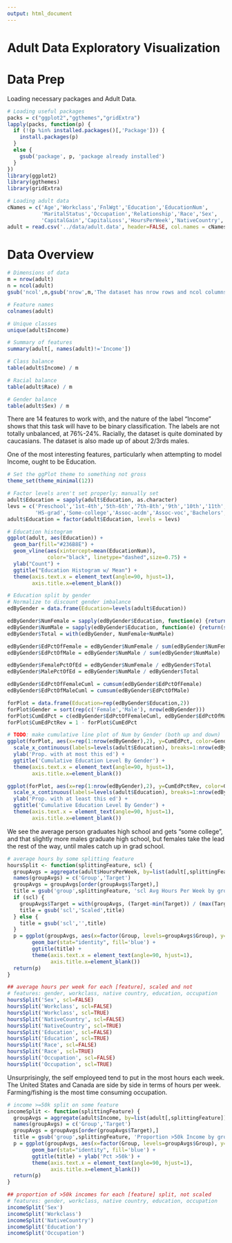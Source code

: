 ```yaml
---
output: html_document
---
```

Adult Data Exploratory Visualization
=======================================================

# Data Prep

Loading necessary packages and Adult Data.

``` r
# Loading useful packages
packs = c("ggplot2","ggthemes","gridExtra")
lapply(packs, function(p) {
  if (!(p %in% installed.packages()[,'Package'])) {
    install.packages(p)
  }
  else {
    gsub('package', p, 'package already installed')
  }
})
library(ggplot2)
library(ggthemes)
library(gridExtra)

# Loading adult data
cNames = c('Age','Workclass','FnlWgt','Education','EducationNum',
           'MaritalStatus','Occupation','Relationship','Race','Sex',
           'CapitalGain','CapitalLoss','HoursPerWeek','NativeCountry','Income')
adult = read.csv('../data/adult.data', header=FALSE, col.names = cNames, strip.white = TRUE)
```

# Data Overview
```r
# Dimensions of data
m = nrow(adult)
n = ncol(adult)
gsub('ncol',n,gsub('nrow',m,'The dataset has nrow rows and ncol columns'))

# Feature names
colnames(adult)

# Unique classes
unique(adult$Income)

# Summary of features
summary(adult[, names(adult)!='Income'])

# Class balance
table(adult$Income) / m

# Racial balance
table(adult$Race) / m

# Gender balance
table(adult$Sex) / m

```

There are 14 features to work with, and the nature of the label "Income" shows that this task will have to be binary classification. The labels are not totally unbalanced, at 76%-24%. Racially, the dataset is quite dominated by caucasians. The dataset is also made up of about 2/3rds males.

One of the most interesting features, particularly when attempting to model Income, ought to be Education.

```r
# Set the ggPlot theme to something not gross
theme_set(theme_minimal(12))

# Factor levels aren't set properly; manually set
adult$Education = sapply(adult$Education, as.character)
levs = c('Preschool','1st-4th','5th-6th','7th-8th','9th','10th','11th','12th',
         'HS-grad','Some-college','Assoc-acdm','Assoc-voc','Bachelors','Masters','Prof-school','Doctorate')
adult$Education = factor(adult$Education, levels = levs)

# Education histogram
ggplot(adult, aes(Education)) +
  geom_bar(fill="#236B8E") +
  geom_vline(aes(xintercept=mean(EducationNum)), 
             color="black", linetype="dashed",size=0.75) +
  ylab("Count") + 
  ggtitle("Education Histogram w/ Mean") + 
  theme(axis.text.x = element_text(angle=90, hjust=1),
        axis.title.x=element_blank())

# Education split by gender
# Normalize to discount gender imbalance
edByGender = data.frame(Education=levels(adult$Education))

edByGender$NumFemale = sapply(edByGender$Education, function(e) {return(sum(adult$Education==e & adult$Sex=='Female'))})
edByGender$NumMale = sapply(edByGender$Education, function(e) {return(sum(adult$Education==e & adult$Sex=='Male'))})
edByGender$Total = with(edByGender, NumFemale+NumMale)

edByGender$EdPctOfFemale = edByGender$NumFemale / sum(edByGender$NumFemale)
edByGender$EdPctOfMale = edByGender$NumMale / sum(edByGender$NumMale)

edByGender$FemalePctOfEd = edByGender$NumFemale / edByGender$Total
edByGender$MalePctOfEd = edByGender$NumMale / edByGender$Total

edByGender$EdPctOfFemaleCuml = cumsum(edByGender$EdPctOfFemale)
edByGender$EdPctOfMaleCuml = cumsum(edByGender$EdPctOfMale)

forPlot = data.frame(Education=rep(edByGender$Education,2))
forPlot$Gender = sort(rep(c('Female','Male'), nrow(edByGender)))
forPlot$CumEdPct = c(edByGender$EdPctOfFemaleCuml, edByGender$EdPctOfMaleCuml)
forPlot$CumEdPctRev = 1 - forPlot$CumEdPct

# TODO: make cumulative line plot of Num by Gender (both up and down)
ggplot(forPlot, aes(x=rep(1:nrow(edByGender),2), y=CumEdPct, color=Gender)) + geom_line() + geom_point() +
  scale_x_continuous(labels=levels(adult$Education), breaks=1:nrow(edByGender)) +
  ylab('Prop. with at most this ed') +
  ggtitle('Cumulative Education Level By Gender') + 
  theme(axis.text.x = element_text(angle=90, hjust=1),
        axis.title.x=element_blank())

ggplot(forPlot, aes(x=rep(1:nrow(edByGender),2), y=CumEdPctRev, color=Gender)) + geom_line() + geom_point() +
  scale_x_continuous(labels=levels(adult$Education), breaks=1:nrow(edByGender)) +
  ylab('Prop. with at least this ed') +
  ggtitle('Cumulative Education Level By Gender') + 
  theme(axis.text.x = element_text(angle=90, hjust=1),
        axis.title.x=element_blank())
```

We see the average person graduates high school and gets "some college", and that slightly more males graduate high school, but females take the lead the rest of the way, until males catch up in grad school.

```r
# average hours by some splitting feature
hoursSplit <- function(splittingFeature, scl) {
  groupAvgs = aggregate(adult$HoursPerWeek, by=list(adult[,splittingFeature]), mean)
  names(groupAvgs) = c('Group','Target')
  groupAvgs = groupAvgs[order(groupAvgs$Target),]
  title = gsub('group',splittingFeature, 'scl Avg Hours Per Week by group')
  if (scl) {
    groupAvgs$Target = with(groupAvgs, (Target-min(Target)) / (max(Target)-min(Target)) + 0.01)
    title = gsub('scl','Scaled',title)
  } else {
    title = gsub('scl','',title)
  }
  p = ggplot(groupAvgs, aes(x=factor(Group, levels=groupAvgs$Group), y=Target)) +
        geom_bar(stat="identity", fill='blue') +
        ggtitle(title) +
        theme(axis.text.x = element_text(angle=90, hjust=1),
              axis.title.x=element_blank())
  return(p)
}

## average hours per week for each [feature], scaled and not
# features: gender, workclass, native country, education, occupation
hoursSplit('Sex', scl=FALSE)
hoursSplit('Workclass', scl=FALSE)
hoursSplit('Workclass', scl=TRUE)
hoursSplit('NativeCountry', scl=FALSE)
hoursSplit('NativeCountry', scl=TRUE)
hoursSplit('Education', scl=FALSE)
hoursSplit('Education', scl=TRUE)
hoursSplit('Race', scl=FALSE)
hoursSplit('Race', scl=TRUE)
hoursSplit('Occupation', scl=FALSE)
hoursSplit('Occupation', scl=TRUE)
```

Unsurprisingly, the self employeed tend to put in the most hours each week. The United States and Canada are side by side in terms of hours per week. Farming/fishing is the most time consuming occupation.

```r
# income >=50k split on some feature
incomeSplit <- function(splittingFeature) {
  groupAvgs = aggregate(adult$Income, by=list(adult[,splittingFeature]), function(x) {return(mean(as.integer(x)-1))})
  names(groupAvgs) = c('Group','Target')
  groupAvgs = groupAvgs[order(groupAvgs$Target),]
  title = gsub('group',splittingFeature, 'Proportion >50k Income by group')
  p = ggplot(groupAvgs, aes(x=factor(Group, levels=groupAvgs$Group), y=Target)) +
        geom_bar(stat="identity", fill='blue') +
        ggtitle(title) + ylab('Pct >50k') +
        theme(axis.text.x = element_text(angle=90, hjust=1),
              axis.title.x=element_blank())
  return(p)
}

## proportion of >50k incomes for each [feature] split, not scaled
# features: gender, workclass, native country, education, occupation
incomeSplit('Sex')
incomeSplit('Workclass')
incomeSplit('NativeCountry')
incomeSplit('Education')
incomeSplit('Occupation')
```


